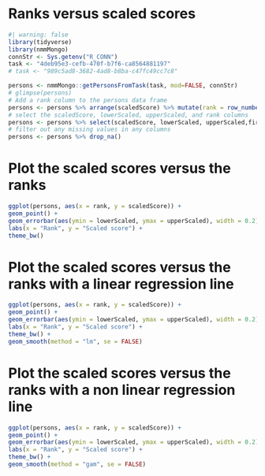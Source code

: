# Ranks versus scaled scores

```r
#| warning: false
library(tidyverse)
library(nmmMongo)
connStr <- Sys.getenv("R_CONN")
task <- "4deb95e3-cefb-470f-b7f6-ca8564881197"
# task <- "989c5ad8-3682-4ad8-b8ba-c47fc49cc7c8"

persons <- nmmMongo::getPersonsFromTask(task, mod=FALSE, connStr)
# glimpse(persons)
# Add a rank column to the persons data frame
persons <- persons %>% arrange(scaledScore) %>% mutate(rank = row_number())
# select the scaledScore, lowerScaled, upperScaled, and rank columns
persons <- persons %>% select(scaledScore, lowerScaled, upperScaled,firstName,rank)
# filter out any missing values in any columns
persons <- persons %>% drop_na()

```

# Plot the scaled scores versus the ranks

```r
ggplot(persons, aes(x = rank, y = scaledScore)) +
geom_point() +
geom_errorbar(aes(ymin = lowerScaled, ymax = upperScaled), width = 0.2) +
labs(x = "Rank", y = "Scaled score") +
theme_bw()
```

# Plot the scaled scores versus the ranks with a linear regression line

```r
ggplot(persons, aes(x = rank, y = scaledScore)) +  
geom_point() +
geom_errorbar(aes(ymin = lowerScaled, ymax = upperScaled), width = 0.2) +
labs(x = "Rank", y = "Scaled score") +
theme_bw() +
geom_smooth(method = "lm", se = FALSE)
```

# Plot the scaled scores versus the ranks with a non linear regression line


```r
ggplot(persons, aes(x = rank, y = scaledScore)) +
geom_point() +
geom_errorbar(aes(ymin = lowerScaled, ymax = upperScaled), width = 0.2) +
labs(x = "Rank", y = "Scaled score") +
theme_bw() +
geom_smooth(method = "gam", se = FALSE)
```

